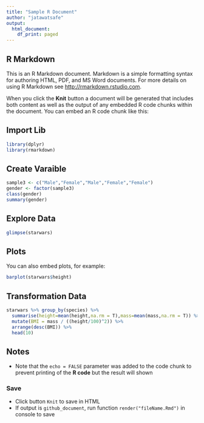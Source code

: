 ```yaml
---
title: "Sample R Document"
author: "jatawatsafe"
output:
  html_document:
    df_print: paged
---
```


## R Markdown
This is an R Markdown document. Markdown is a simple formatting syntax for authoring HTML, PDF, and MS Word documents. For more details on using R Markdown see <http://rmarkdown.rstudio.com>.

When you click the **Knit** button a document will be generated that includes both content as well as the output of any embedded R code chunks within the document. You can embed an R code chunk like this:

## Import Lib

```r
library(dplyr)
library(rmarkdown)
```

## Create Varaible
```r
sample3 <- c("Male","Female","Male","Female","Female")
gender <- factor(sample3)
class(gender)
summary(gender)
```

## Explore Data
```r
glimpse(starwars)
```

## Plots

You can also embed plots, for example:

```r
barplot(starwars$height)
```

## Transformation Data
```R
starwars %>% group_by(species) %>%
  summarise(height=mean(height,na.rm = T),mass=mean(mass,na.rm = T)) %>%
  mutate(BMI = mass / ((height/100)^2)) %>% 
  arrange(desc(BMI)) %>%
  head(10)
```

## Notes
- Note that the `echo = FALSE` parameter was added to the code chunk to prevent printing of the **R code** 
but the result will shown

### Save
- Click button `Knit` to save in HTML
- If output is `github_document`, run function `render("fileName.Rmd")` in console to save